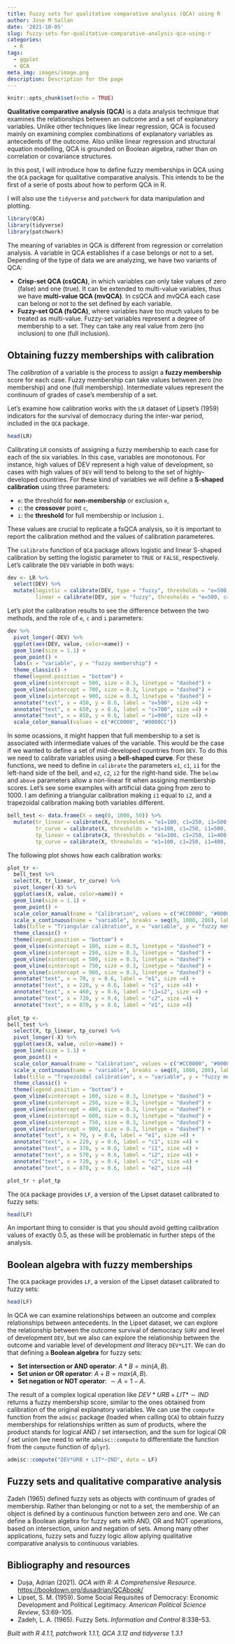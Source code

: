 ```yaml
---
title: Fuzzy sets for qualitative comparative analysis (QCA) using R
author: Jose M Sallan
date: '2021-10-05'
slug: fuzzy-sets-for-qualitative-comparative-analysis-qca-using-r
categories:
  - R
tags:
  - ggplot
  - QCA
meta_img: images/image.png
description: Description for the page
---
```


```r
knitr::opts_chunk$set(echo = TRUE)
```


**Qualitative comparative analysis (QCA)** is a data analysis technique that examines the relationships between an outcome and a set of explanatory variables. Unlike other techniques like linear regression, QCA is focused mainly on examining complex combinations of explanatory variables as antecedents of the outcome. Also unlike linear regression and structural equation modelling, QCA is grounded on Boolean algebra, rather than on correlation or covariance structures.

In this post, I will introduce how to define fuzzy memberships in QCA using the `QCA` package for qualitative comparative analysis. This intends to be the first of a serie of posts about how to perform QCA in R.

I will also use the `tidyverse` and `patchwork` for data manipulation and plotting.

```r
library(QCA)
library(tidyverse)
library(patchwork)
```

The meaning of variables in QCA is different from regression or correlation analysis. A variable in QCA establishes if a case belongs or not to a set. Depending of the type of data we are analyzing, we have two variants of QCA:

* **Crisp-set QCA (csQCA)**, in which variables can only take values of zero (false) and one (true). It can be extended to multi-value variables, thus we have **multi-value QCA (mvQCA)**. In csQCA and mvQCA each case can belong or not to the set defined by each variable.
* **Fuzzy-set QCA (fsQCA)**, where variables have too much values to be treated as multi-value. Fuzzy-set variables represent a degree of membership to a set. They can take any real value from zero (no inclusion) to one (full inclusion).

## Obtaining fuzzy memberships with calibration

The *calibration* of a variable is the process to assign a **fuzzy membership** score for each case. Fuzzy membership can take values between zero (no membership) and one (full membership). Intermediate values represent the continuum of grades of case's membership of a set.

Let's examine how calibration works with the `LR` dataset of Lipset's (1959) indicators for the survival of democracy during the inter-war period, included in the `QCA` package.

```r
head(LR)
```

Calibrating `LR` consists of assigning a fuzzy membership to each case for each of the six variables. In this case, variables are monotonous. For instance, high values of DEV represent a high value of development, so cases with high values of `DEV` will tend to belong to the set of highly-developed countries. For these kind of variables we will define a **S-shaped calibration** using three parameters:

* `e`: the threshold for **non-membership** or exclusion `e`,
* `c`: the **crossover** point `c`,
* `i`: the **threshold** for full membership or inclusion `i`.

These values are crucial to replicate a fsQCA analysis, so it is important to report the calibration method and the values of calibration parameteres.

The `calibrate` function of `QCA` package allows logistic and linear S-shaped calibration by setting the logistic parameter to `TRUE` or `FALSE`, respectively. Let's calibrate the `DEV` variable in both ways:

```r
dev <- LR %>%
  select(DEV) %>%
  mutate(logistic = calibrate(DEV, type = "fuzzy", thresholds = "e=500, c=700, i=900", logistic=TRUE),
         linear = calibrate(DEV, ype = "fuzzy", thresholds = "e=500, c=700, i=900", logistic=FALSE))
```

Let's plot the calibration results to see the difference between the two methods, and the role of `e`, `c` and `i` parameters:

```r
dev %>%
  pivot_longer(-DEV) %>%
  ggplot(aes(DEV, value, color=name)) +
  geom_line(size = 1.1) +
  geom_point() +
  labs(x = "variable", y = "fuzzy membership") +
  theme_classic() +
  theme(legend.position = "bottom") +
  geom_vline(xintercept = 500, size = 0.3, linetype = "dashed") +
  geom_vline(xintercept = 700, size = 0.3, linetype = "dashed") +
  geom_vline(xintercept = 900, size = 0.3, linetype = "dashed") +
  annotate("text", x = 450, y = 0.6, label = "e=500", size =4) +
  annotate("text", x = 650, y = 0.6, label = "c=700", size =4) +
  annotate("text", x = 850, y = 0.6, label = "i=900", size =4) +
  scale_color_manual(values = c("#CC0000", "#0000CC"))
```

In some ocassions, it might happen that full membership to a set is associated with intermediate values of the variable. This would be the case if we wanted to define a set of mid-developed countries from `DEV`. To do this we need to calibrate variables using a **bell-shaped curve**. For these functions, we need to define in `calibrate` the parameters `e1`, `c1`, `i1` for the left-hand side of the bell, and `e2`, `c2`, `i2` for the right-hand side. The `below` and `above` parameters allow a non-linear fit when assigning membership scores. Let's see some examples with artificial data going from zero to 1000. I am defining a triangular calibration making `i1` equal to `i2`, and a trapezoidal calibration making both variables different.

```r
bell_test <- data.frame(X = seq(0, 1000, 50)) %>%
  mutate(tr_linear = calibrate(X, thresholds = "e1=100, c1=250, i1=500, i2=500, c2=750, e2=900"),
         tr_curve = calibrate(X, thresholds = "e1=100, c1=250, i1=500, i2=500, c2=750, e2=900", below = 3, above = 3),
         tp_linear = calibrate(X, thresholds = "e1=100, c1=250, i1=400, i2=600, c2=750, e2=900"),
         tp_curve = calibrate(X, thresholds = "e1=100, c1=250, i1=400, i2=600, c2=750, e2=900", below = 3, above = 3))
```

The following plot shows how each calibration works:

```r

plot_tr <- 
  bell_test %>%
  select(X, tr_linear, tr_curve) %>%
  pivot_longer(-X) %>%
  ggplot(aes(X, value, color=name)) +
  geom_line(size = 1.1) +
  geom_point() +
  scale_color_manual(name = "Calibration", values = c("#CC0000", "#0000CC")) +
  scale_x_continuous(name = "variable", breaks = seq(0, 1000, 200), labels = as.character(seq(0, 1000, 200))) +
  labs(title = "Triangular calibration", x = "variable", y = "fuzzy membership") +
  theme_classic() +
  theme(legend.position = "bottom") +
  geom_vline(xintercept = 100, size = 0.3, linetype = "dashed") +
  geom_vline(xintercept = 250, size = 0.3, linetype = "dashed") +
  geom_vline(xintercept = 500, size = 0.3, linetype = "dashed") +
  geom_vline(xintercept = 750, size = 0.3, linetype = "dashed") +
  geom_vline(xintercept = 900, size = 0.3, linetype = "dashed") +
  annotate("text", x = 70, y = 0.6, label = "e1", size =4) +
  annotate("text", x = 220, y = 0.6, label = "c1", size =4) +
  annotate("text", x = 460, y = 0.6, label = "i1=i2", size =4) +
  annotate("text", x = 720, y = 0.4, label = "c2", size =4) +
  annotate("text", x = 870, y = 0.6, label = "e1", size =4)
  
plot_tp <- 
bell_test %>%
  select(X, tp_linear, tp_curve) %>%
  pivot_longer(-X) %>%
  ggplot(aes(X, value, color=name)) +
  geom_line(size = 1.1) +
  geom_point() +
  scale_color_manual(name = "Calibration", values = c("#CC0000", "#0000CC")) +
  scale_x_continuous(name = "variable", breaks = seq(0, 1000, 200), labels = as.character(seq(0, 1000, 200))) +
  labs(title = "Trapezoidal calibration", x = "variable", y = "fuzzy membership") +
  theme_classic() +
  theme(legend.position = "bottom") +
  geom_vline(xintercept = 100, size = 0.3, linetype = "dashed") +
  geom_vline(xintercept = 250, size = 0.3, linetype = "dashed") +
  geom_vline(xintercept = 400, size = 0.3, linetype = "dashed") +
  geom_vline(xintercept = 600, size = 0.3, linetype = "dashed") +
  geom_vline(xintercept = 750, size = 0.3, linetype = "dashed") +
  geom_vline(xintercept = 900, size = 0.3, linetype = "dashed") +
  annotate("text", x = 70, y = 0.6, label = "e1", size =4) +
  annotate("text", x = 220, y = 0.6, label = "c1", size =4) +
  annotate("text", x = 370, y = 0.6, label = "i1", size =4) +
  annotate("text", x = 570, y = 0.6, label = "i2", size =4) +
  annotate("text", x = 720, y = 0.4, label = "c2", size =4) +
  annotate("text", x = 870, y = 0.6, label = "e2", size =4)

plot_tr + plot_tp
```

The `QCA` package provides `LF`, a version of the Lipset dataset calibrated to fuzzy sets:

```r
head(LF)
```

An important thing to consider is that you should avoid getting calibration values of exactly 0.5, as these will be problematic in further steps of the analysis.

## Boolean algebra with fuzzy memberships

The `QCA` package provides `LF`, a version of the Lipset dataset calibrated to fuzzy sets:

```r
head(LF)
```

In QCA we can examine relationships between an outcome and complex relationships between antecedents. In the Lipset dataset, we can explore the relationship between the outcome survival of democracy `SURV` and level of development `DEV`, but we also can explore the relationship between the outcome and variable level of development *and* literacy `DEV*LIT`. We can do that defining a **Boolean algebra** for fuzzy sets:

* **Set intersection or AND operator**: $A*B = min\left(A,B\right)$.
* **Set union or OR operator**: $A+B = max\left(A,B\right)$.
* **Set negation or NOT operator**: $\sim A = 1-A$.

The result of a complex logical operation like $DEV*URB + LIT*\sim IND$ returns a fuzzy membership score, similar to the ones obtained from calibration of the original explanatory variables. We can use the `compute` function from the `admisc` package (loaded when calling `QCA`) to obtain fuzzy memberships for relationships written as sum of products, where the product stands for logical AND / set intersection, and the sum for logical OR / set union (we need to write `admisc::compute` to differentiate the function from the `compute` function of `dplyr`).

```r
admisc::compute("DEV*URB + LIT*~IND", data = LF)
```

## Fuzzy sets and qualitative comparative analysis

Zadeh (1965) defined fuzzy sets as objects with continuum of grades of membership. Rather than belonging or not to a set, the membership of an object is defined by a continuous function between zero and one. We can define a Boolean algebra for fuzzy sets with AND, OR and NOT operations, based on intersection, union and negation of sets. Among many other applications, fuzzy sets and fuzzy logic allow aplying qualitative comparative analysis to continuous variables.

## Bibliography and resources

* Dușa, Adrian (2021). *QCA with R: A Comprehensive Resource.* <https://bookdown.org/dusadrian/QCAbook/>
* Lipset, S. M. (1959). Some Social Requisites of Democracy: Economic Development and Political Legitimacy. *American Political Science Review*, 53:69-105.
* Zadeh, L. A. (1965). Fuzzy Sets. *Information and Control* 8:338–53.


*Built with R 4.1.1, patchwork 1.1.1, QCA 3.12 and tidyverse 1.3.1*
